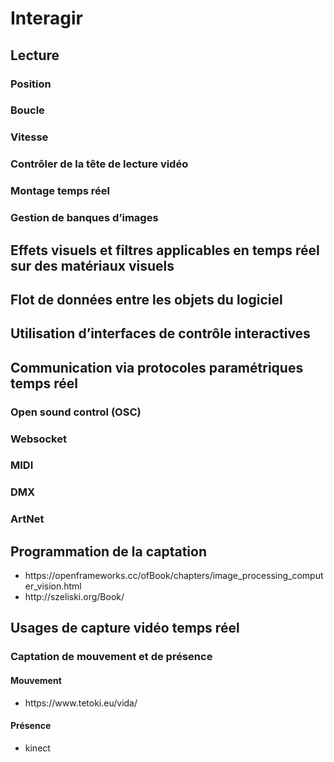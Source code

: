 # Interagir {#interagir} 

## Lecture 
### Position
### Boucle
### Vitesse 
### Contrôler de la tête de lecture vidéo
### Montage temps réel 
### Gestion de banques d’images 

## Effets visuels et filtres applicables en temps réel sur des matériaux visuels  
## Flot de données entre les objets du logiciel 


## Utilisation d’interfaces de contrôle interactives {#interagir_interfaces}


## Communication via protocoles paramétriques temps réel {#interagir_protocoles} 
### Open sound control (OSC) {#protocole_osc}
### Websocket {#protocole_websocket}
### MIDI {#protocole_midi}

### DMX {#protocole_dmx}
### ArtNet {#protocole_artnet}
     

## Programmation de la captation  {#interagir_video}

* https://openframeworks.cc/ofBook/chapters/image_processing_computer_vision.html
* http://szeliski.org/Book/


## Usages de capture vidéo temps réel  



### Captation de mouvement et de présence

#### Mouvement {#interagir_mouvement}
* https://www.tetoki.eu/vida/

#### Présence {#interagir_presence}
* kinect
